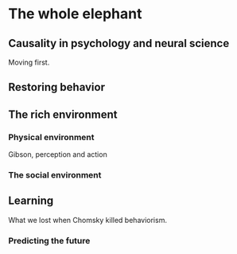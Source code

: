 # The whole elephant

## Causality in psychology and neural science

Moving first.

## Restoring behavior

## The rich environment

### Physical environment

Gibson, perception and action

### The social environment

## Learning

What we lost when Chomsky killed behaviorism.

### Predicting the future

